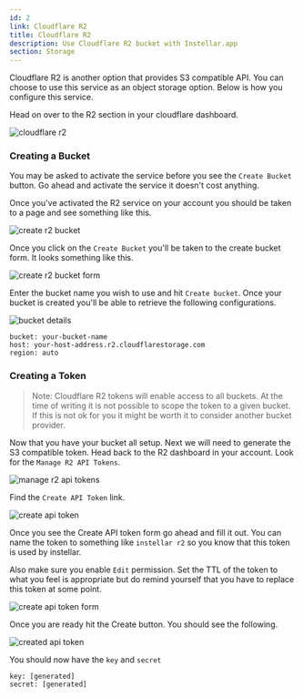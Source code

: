 ```yaml
---
id: 2
link: Cloudflare R2
title: Cloudflare R2
description: Use Cloudflare R2 bucket with Instellar.app
section: Storage
---
```


Cloudflare R2 is another option that provides S3 compatible API. You can choose to use this service as an object storage option. Below is how you configure this service.

Head on over to the R2 section in your cloudflare dashboard.

![cloudflare r2](/docs/cloudflare/r2-button.png)

### Creating a Bucket

You may be asked to activate the service before you see the `Create Bucket` button. Go ahead and activate the service it doesn't cost anything.

Once you've activated the R2 service on your account you should be taken to a page and see something like this.

![create r2 bucket](/docs/cloudflare/create-bucket.png)

Once you click on the `Create Bucket` you'll be taken to the create bucket form. It looks something like this.

![create r2 bucket form](/docs/cloudflare/create-bucket-form.png)

Enter the bucket name you wish to use and hit `Create bucket`. Once your bucket is created you'll be able to retrieve the following configurations.

![bucket details](/docs/cloudflare/bucket-details.png)

```shell
bucket: your-bucket-name
host: your-host-address.r2.cloudflarestorage.com
region: auto
```

### Creating a Token

> Note: Cloudflare R2 tokens will enable access to all buckets. At the time of writing it is not possible to scope the token to a given bucket. If this is not ok for you it might be worth it to consider another bucket provider.

Now that you have your bucket all setup. Next we will need to generate the S3 compatible token. Head back to the R2 dashboard in your account. Look for the `Manage R2 API Tokens`.

![manage r2 api tokens](/docs/cloudflare/manage-r2-api-tokens.png)

Find the `Create API Token` link.

![create api token](/docs/cloudflare/create-api-token.png)

Once you see the Create API token form go ahead and fill it out. You can name the token to something like `instellar r2` so you know that this token is used by instellar.

Also make sure you enable `Edit` permission. Set the TTL of the token to what you feel is appropriate but do remind yourself that you have to replace this token at some point.

![create api token form](/docs/cloudflare/r2-token-form.png)

Once you are ready hit the Create button. You should see the following.

![created api token](/docs/cloudflare/created-api-token.png)

You should now have the `key` and `secret`

```shell
key: [generated]
secret: [generated]
```
